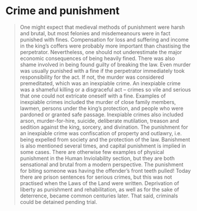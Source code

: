 
# Crime and punishment

<Blockquote
    quote='“It is an inexpiable crime to kill a person within the threshold or in the yard outside, or within the fence that surrounds a field or meadow by their own home unless it is in self-defence.”'
    footer='Human Inviolability section, chapter 3' />

<Work id="ubb-diplom-0150" />

One might expect that medieval methods of punishment were harsh and brutal, but most felonies and misdemeanours were in fact punished with fines. Compensation for loss and suffering and income in the king’s coffers were probably more important than chastising the perpetrator. Nevertheless, one should not underestimate the major economic consequences of being heavily fined. There was also shame involved in being found guilty of breaking the law. Even murder was usually punished with a fine if the perpetrator immediately took responsibility for the act. If not, the murder was considered premeditated, which was an inexpiable crime. An inexpiable crime was a shameful killing or a disgraceful act – crimes so vile and serious that one could not extricate oneself with a fine. Examples of inexpiable crimes included the murder of close family members, lawmen, persons under the king’s protection, and people who were pardoned or granted safe passage. Inexpiable crimes also included arson, murder-for-hire, suicide, deliberate mutilation, treason and sedition against the king, sorcery, and divination. The punishment for an inexpiable crime was confiscation of property and outlawry, i.e. being expelled from society and the protection of the law. Banishment is also mentioned several times, and capital punishment is implied in some cases. There are otherwise few examples of physical punishment in the Human Inviolability section, but they are both sensational and brutal from a modern perspective. The punishment for biting someone was having the offender’s front teeth pulled! Today there are prison sentences for serious crimes, but this was not practised when the Laws of the Land were written. Deprivation of liberty as punishment and rehabilitation, as well as for the sake of deterrence, became common centuries later. That said, criminals could be detained pending trial.
